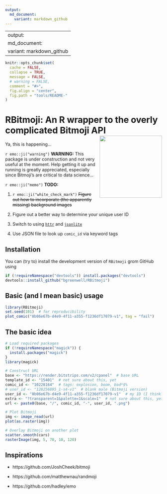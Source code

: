 ```yaml
---
output:
  md_document:
    variant: markdown_github
---
```


---
output:
  md_document:
    variant: markdown_github
---

```r
knitr::opts_chunk$set(
  cache = FALSE,
  collapse = TRUE,
  message = FALSE, 
  # warning = FALSE,
  comment = "#>",
  fig.align = "center",
  fig.path = "tools/README-"
)
```

# RBitmoji: An R wrapper to the overly complicated Bitmoji API <img src="https://render.bitstrips.com/v2/cpanel/8fc50cb6-a2c5-4996-94d8-a8462cf5b66e-8b06e67b-d4e9-4f11-a355-f1236df17079-v1.png?transparent=1&palette=1" width="200" height="200" align="right" />

Ya, this is happening...

`r emo::ji("warning")` **WARNING:** This package is under construction and not very useful at the moment. Help getting it up and running is greatly appreciated, especially since Bitmoji's are critical to data science...

`r emo::ji("memo")` **TODO:**

  1. `r emo::ji("white_check_mark")` ~~Figure out how to incorporate (the apparently missing) background images~~
  
  2. Figure out a better way to determine your unique user ID
  
  3. Switch to using [`httr`](https://cran.r-project.org/package=httr) and [`jsonlite`](https://cran.r-project.org/package=jsonlite)
  
  4. Use JSON file to look up `comic_id` via keyword tags


## Installation

You can (try to) install the development version of `RBitmoji` grom GitHub using
```r
if (!requireNamespace("devtools")) install.packages("devtools")
devtools::install_github("bgreenwell/RBitmoji")
```

## Basic (and I mean basic) usage

```r
library(RBitmoji)
set.seed(101)  # for reproducibility
plot_comic("8b06e67b-d4e9-4f11-a355-f1236df17079-v1", tag = "fail")
```

## The basic idea

```r
# Load required packages
if (!requireNamespace("magick")) {
  install.packages("magick")
}
library(magick)

# Construct URL
base <- "https://render.bitstrips.com/v2/cpanel"  # base URL
template_id <- "15401"  # not sure about this, yet
comic_id <- "10228164"  # tags: explosion, boom, bad*$%
# user_id <- "128256895_1-s4-v1"  # blank male (Bitmoji version)
user_id <- "8b06e67b-d4e9-4f11-a355-f1236df17079-v1"  # my ID (I think?)
extra <- "?transparent=1&palette=1&scale=1"  # not sure about this, yet
url <- paste0(base, "/", comic_id, "-", user_id, ".png")

# Plot Bitmoji
img <- image_read(url)
plot(as.raster(img))

# Overlay Bitmoji on another plot
scatter.smooth(cars)
rasterImage(img, 5, 70, 10, 120)
```

## Inspirations

* https://github.com/JoshCheek/bitmoji

* https://github.com/matthewnau/randmoji

* https://github.com/hadley/emo
